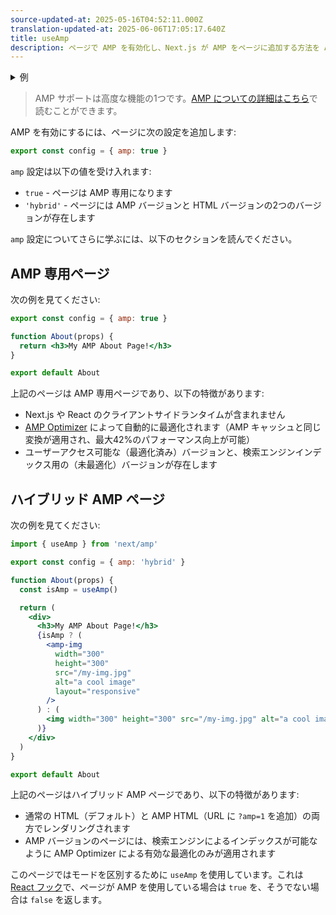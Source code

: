 ```yaml
---
source-updated-at: 2025-05-16T04:52:11.000Z
translation-updated-at: 2025-06-06T17:05:17.640Z
title: useAmp
description: ページで AMP を有効化し、Next.js が AMP をページに追加する方法を AMP 設定で制御します。
---
```


<details>
  <summary>例</summary>

- [AMP](https://github.com/vercel/next.js/tree/canary/examples/amp)

</details>

> AMP サポートは高度な機能の1つです。[AMP についての詳細はこちら](/docs/pages/building-your-application/configuring/amp)で読むことができます。

AMP を有効にするには、ページに次の設定を追加します:

```jsx filename="pages/index.js"
export const config = { amp: true }
```

`amp` 設定は以下の値を受け入れます:

- `true` - ページは AMP 専用になります
- `'hybrid'` - ページには AMP バージョンと HTML バージョンの2つのバージョンが存在します

`amp` 設定についてさらに学ぶには、以下のセクションを読んでください。

## AMP 専用ページ

次の例を見てください:

```jsx filename="pages/about.js"
export const config = { amp: true }

function About(props) {
  return <h3>My AMP About Page!</h3>
}

export default About
```

上記のページは AMP 専用ページであり、以下の特徴があります:

- Next.js や React のクライアントサイドランタイムが含まれません
- [AMP Optimizer](https://github.com/ampproject/amp-toolbox/tree/master/packages/optimizer) によって自動的に最適化されます（AMP キャッシュと同じ変換が適用され、最大42%のパフォーマンス向上が可能）
- ユーザーアクセス可能な（最適化済み）バージョンと、検索エンジンインデックス用の（未最適化）バージョンが存在します

## ハイブリッド AMP ページ

次の例を見てください:

```jsx filename="pages/about.js"
import { useAmp } from 'next/amp'

export const config = { amp: 'hybrid' }

function About(props) {
  const isAmp = useAmp()

  return (
    <div>
      <h3>My AMP About Page!</h3>
      {isAmp ? (
        <amp-img
          width="300"
          height="300"
          src="/my-img.jpg"
          alt="a cool image"
          layout="responsive"
        />
      ) : (
        <img width="300" height="300" src="/my-img.jpg" alt="a cool image" />
      )}
    </div>
  )
}

export default About
```

上記のページはハイブリッド AMP ページであり、以下の特徴があります:

- 通常の HTML（デフォルト）と AMP HTML（URL に `?amp=1` を追加）の両方でレンダリングされます
- AMP バージョンのページには、検索エンジンによるインデックスが可能なように AMP Optimizer による有効な最適化のみが適用されます

このページではモードを区別するために `useAmp` を使用しています。これは [React フック](https://react.dev/reference/react)で、ページが AMP を使用している場合は `true` を、そうでない場合は `false` を返します。